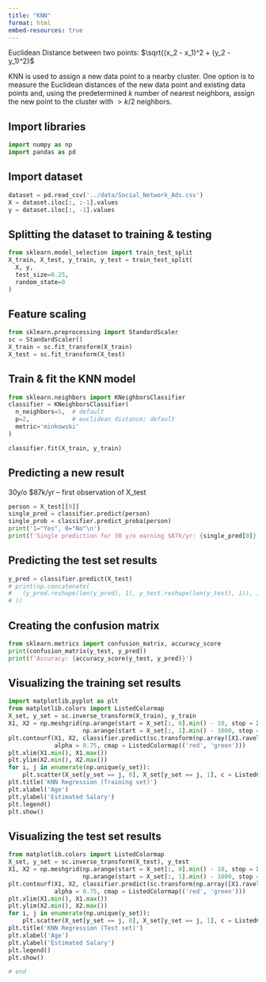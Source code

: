 ```yaml
---
title: "KNN"
format: html
embed-resources: true
---
```


Euclidean Distance between two points: $\sqrt{(x_2 - x_1)^2 + (y_2 - y_1)^2}$

KNN is used to assign a new data point to a nearby cluster. One option is to measure the Euclidean distances of the new data point and existing data points and, using the predetermined *k* number of nearest neighbors, assign the new point to the cluster with $>k/2$ neighbors. 

## Import libraries

```python
import numpy as np
import pandas as pd
```

## Import dataset

```python
dataset = pd.read_csv('../data/Social_Network_Ads.csv')
X = dataset.iloc[:, :-1].values
y = dataset.iloc[:, -1].values
```

## Splitting the dataset to training & testing
```python
from sklearn.model_selection import train_test_split
X_train, X_test, y_train, y_test = train_test_split(
  X, y,
  test_size=0.25,
  random_state=0
)
```

## Feature scaling

```python
from sklearn.preprocessing import StandardScaler
sc = StandardScaler()
X_train = sc.fit_transform(X_train)
X_test = sc.fit_transform(X_test)
```

## Train & fit the KNN model

```python
from sklearn.neighbors import KNeighborsClassifier
classifier = KNeighborsClassifier(
  n_neighbors=5,  # default
  p=2,            # euclidean distance; default 
  metric='minkowski'
)
```

```python
classifier.fit(X_train, y_train)
```

## Predicting a new result

30y/o $87k/yr -- first observation of X_test

```python
person = X_test[[0]]
single_pred = classifier.predict(person)
single_prob = classifier.predict_proba(person)
print('1="Yes", 0="No"\n')
print(f'Single prediction for 30 y/o earning $87k/yr: {single_pred[0]} at a probability of {single_prob[0][0].round(3)}')
```

## Predicting the test set results

```python
y_pred = classifier.predict(X_test)
# print(np.concatenate(
#   (y_pred.reshape(len(y_pred), 1), y_test.reshape(len(y_test), 1)), 1
# ))
```

## Creating the confusion matrix

```python
from sklearn.metrics import confusion_matrix, accuracy_score
print(confusion_matrix(y_test, y_pred))
print(f'Accuracy: {accuracy_score(y_test, y_pred)}')
```

## Visualizing the training set results

```python
import matplotlib.pyplot as plt
from matplotlib.colors import ListedColormap
X_set, y_set = sc.inverse_transform(X_train), y_train
X1, X2 = np.meshgrid(np.arange(start = X_set[:, 0].min() - 10, stop = X_set[:, 0].max() + 10, step = 0.25),
                     np.arange(start = X_set[:, 1].min() - 1000, stop = X_set[:, 1].max() + 1000, step = 0.25))
plt.contourf(X1, X2, classifier.predict(sc.transform(np.array([X1.ravel(), X2.ravel()]).T)).reshape(X1.shape),
             alpha = 0.75, cmap = ListedColormap(('red', 'green')))
plt.xlim(X1.min(), X1.max())
plt.ylim(X2.min(), X2.max())
for i, j in enumerate(np.unique(y_set)):
    plt.scatter(X_set[y_set == j, 0], X_set[y_set == j, 1], c = ListedColormap(('red', 'green'))(i), label = j)
plt.title('KNN Regression (Training set)')
plt.xlabel('Age')
plt.ylabel('Estimated Salary')
plt.legend()
plt.show()
```

## Visualizing the test set results

```python
from matplotlib.colors import ListedColormap
X_set, y_set = sc.inverse_transform(X_test), y_test
X1, X2 = np.meshgrid(np.arange(start = X_set[:, 0].min() - 10, stop = X_set[:, 0].max() + 10, step = 0.25),
                     np.arange(start = X_set[:, 1].min() - 1000, stop = X_set[:, 1].max() + 1000, step = 0.25))
plt.contourf(X1, X2, classifier.predict(sc.transform(np.array([X1.ravel(), X2.ravel()]).T)).reshape(X1.shape),
             alpha = 0.75, cmap = ListedColormap(('red', 'green')))
plt.xlim(X1.min(), X1.max())
plt.ylim(X2.min(), X2.max())
for i, j in enumerate(np.unique(y_set)):
    plt.scatter(X_set[y_set == j, 0], X_set[y_set == j, 1], c = ListedColormap(('red', 'green'))(i), label = j)
plt.title('KNN Regression (Test set)')
plt.xlabel('Age')
plt.ylabel('Estimated Salary')
plt.legend()
plt.show()
```


```python
# end
```